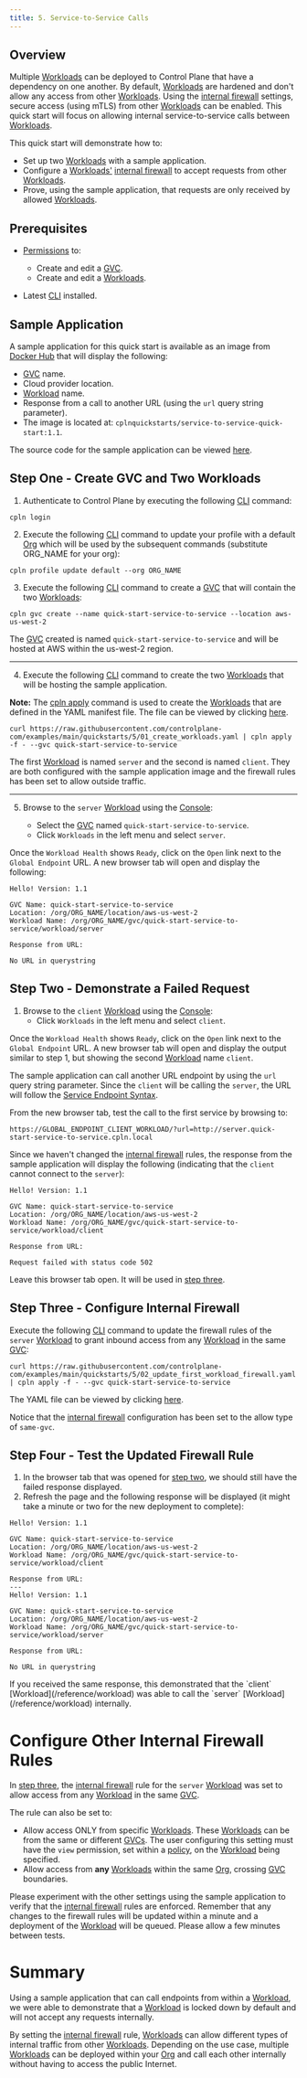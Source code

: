 ```yaml
---
title: 5. Service-to-Service Calls
---
```


## Overview

Multiple [Workloads](/reference/workload) can be deployed to Control Plane that have a dependency on one another. By default, [Workloads](/reference/workload) are hardened and don't allow any access from other [Workloads](/reference/workload). Using the [internal firewall](/reference/workload#internal) settings, secure access (using mTLS) from other [Workloads](/reference/workload) can be enabled. This quick start will focus on allowing internal service-to-service calls between [Workloads](/reference/workload).

This quick start will demonstrate how to:

- Set up two [Workloads](/reference/workload) with a sample application.
- Configure a [Workloads'](/reference/workload) [internal firewall](/reference/workload#internal) to accept requests from other [Workloads](/reference/workload).
- Prove, using the sample application, that requests are only received by allowed [Workloads](/reference/workload).

## Prerequisites

- [Permissions](/reference/policy#permissions) to:

  - Create and edit a [GVC](/reference/gvc).
  - Create and edit a [Workloads](/reference/workload).

- Latest [CLI](/reference/cli#installation) installed.

## Sample Application

A sample application for this quick start is available as an image from [Docker Hub](https://hub.docker.com) that will display the following:

- [GVC](/reference/gvc) name.
- Cloud provider location.
- [Workload](/reference/workload) name.
- Response from a call to another URL (using the `url` query string parameter).
- The image is located at: `cplnquickstarts/service-to-service-quick-start:1.1`.

The source code for the sample application can be viewed [here](https://github.com/controlplane-com/examples/tree/main/quickstarts/5/service-to-service-quick-start).

## Step One - Create GVC and Two Workloads

1. Authenticate to Control Plane by executing the following [CLI](/reference/cli) command:

```
cpln login
```

2. Execute the following [CLI](/reference/cli) command to update your profile with a default [Org](/reference/org) which will be used by the subsequent commands (substitute ORG_NAME for your org):

```
cpln profile update default --org ORG_NAME
```

3. Execute the following [CLI](/reference/cli) command to create a [GVC](/reference/gvc) that will contain the two [Workloads](/reference/workload):

```
cpln gvc create --name quick-start-service-to-service --location aws-us-west-2
```

The [GVC](/reference/gvc) created is named `quick-start-service-to-service` and will be hosted at AWS within the us-west-2 region.

---

4. Execute the following [CLI](/reference/cli) command to create the two [Workloads](/reference/workload) that will be hosting the sample application.

**Note:** The [cpln apply](/guides/cli/cpln-apply) command is used to create the [Workloads](/reference/workload) that are defined in the YAML manifest file. The file can be viewed by clicking [here](https://raw.githubusercontent.com/controlplane-com/examples/main/quickstarts/5/01_create_workloads.yaml).

```
curl https://raw.githubusercontent.com/controlplane-com/examples/main/quickstarts/5/01_create_workloads.yaml | cpln apply -f - --gvc quick-start-service-to-service
```

The first [Workload](/reference/workload) is named `server` and the second is named `client`. They are both configured with the sample application image and the firewall rules has been set to allow outside traffic.

---

5. Browse to the `server` [Workload](/reference/workload) using the [Console](https://console.cpln.io/):

   - Select the [GVC](/reference/gvc) named `quick-start-service-to-service`.
   - Click `Workloads` in the left menu and select `server`.

Once the `Workload Health` shows `Ready`, click on the `Open` link next to the `Global Endpoint` URL. A new browser tab will open and display the following:

```
Hello! Version: 1.1

GVC Name: quick-start-service-to-service
Location: /org/ORG_NAME/location/aws-us-west-2
Workload Name: /org/ORG_NAME/gvc/quick-start-service-to-service/workload/server

Response from URL:

No URL in querystring
```

## Step Two - Demonstrate a Failed Request

1. Browse to the `client` [Workload](/reference/workload) using the [Console](https://console.cpln.io/):
   - Click `Workloads` in the left menu and select `client`.

Once the `Workload Health` shows `Ready`, click on the `Open` link next to the `Global Endpoint` URL. A new browser tab will open and display the output similar to step 1, but showing the second [Workload](/reference/workload) name `client`.

The sample application can call another URL endpoint by using the `url` query string parameter. Since the `client` will be calling the `server`, the URL will follow the [Service Endpoint Syntax](/guides/configure-resources/service-to-service#service-endpoint-syntax).

From the new browser tab, test the call to the first service by browsing to:

```
https://GLOBAL_ENDPOINT_CLIENT_WORKLOAD/?url=http://server.quick-start-service-to-service.cpln.local
```

Since we haven't changed the [internal firewall](/reference/workload#internal) rules, the response from the sample application will display the following (indicating that the `client` cannot connect to the `server`):

```
Hello! Version: 1.1

GVC Name: quick-start-service-to-service
Location: /org/ORG_NAME/location/aws-us-west-2
Workload Name: /org/ORG_NAME/gvc/quick-start-service-to-service/workload/client

Response from URL:

Request failed with status code 502
```

Leave this browser tab open. It will be used in [step three](#step-three-configure-internal-firewall).

## Step Three - Configure Internal Firewall

Execute the following [CLI](/reference/cli) command to update the firewall rules of the `server` [Workload](/reference/workload) to grant inbound access from any [Workload](/reference/workload) in the same [GVC](/reference/gvc):

```
curl https://raw.githubusercontent.com/controlplane-com/examples/main/quickstarts/5/02_update_first_workload_firewall.yaml | cpln apply -f - --gvc quick-start-service-to-service
```

The YAML file can be viewed by clicking [here](https://raw.githubusercontent.com/controlplane-com/examples/main/quickstarts/5/02_update_first_workload_firewall.yaml).

Notice that the [internal firewall](/reference/workload#internal) configuration has been set to the allow type of `same-gvc`.

## Step Four - Test the Updated Firewall Rule

1. In the browser tab that was opened for [step two](#step-two-demonstrate-a-failed-request), we should still have the failed response displayed.
2. Refresh the page and the following response will be displayed (it might take a minute or two for the new deployment to complete):

```
Hello! Version: 1.1

GVC Name: quick-start-service-to-service
Location: /org/ORG_NAME/location/aws-us-west-2
Workload Name: /org/ORG_NAME/gvc/quick-start-service-to-service/workload/client

Response from URL:
---
Hello! Version: 1.1

GVC Name: quick-start-service-to-service
Location: /org/ORG_NAME/location/aws-us-west-2
Workload Name: /org/ORG_NAME/gvc/quick-start-service-to-service/workload/server

Response from URL:

No URL in querystring
```

<Tip>
  If you received the same response, this demonstrated that the `client` [Workload](/reference/workload) was able to call the `server`
  [Workload](/reference/workload) internally.
</Tip>

# Configure Other Internal Firewall Rules

In [step three](#step-three-configure-internal-firewall), the [internal firewall](/reference/workload#internal) rule for the `server` [Workload](/reference/workload) was set to allow access from any [Workload](/reference/workload) in the same [GVC](/reference/gvc).

The rule can also be set to:

- Allow access ONLY from specific [Workloads](/reference/workload). These [Workloads](/reference/workload) can be from the same or different [GVCs](/reference/gvc). The user configuring this setting must have the `view` permission, set within a [policy](/reference/policy#permissions), on the [Workload](/reference/workload) being specified.
- Allow access from **any** [Workloads](/reference/workload) within the same [Org](/reference/org), crossing [GVC](/reference/gvc) boundaries.

Please experiment with the other settings using the sample application to verify that the [internal firewall](/reference/workload#internal) rules are enforced. Remember that any changes to the firewall rules will be updated within a minute and a deployment of the [Workload](/reference/workload) will be queued. Please allow a few minutes between tests.

# Summary

Using a sample application that can call endpoints from within a [Workload](/reference/workload), we were able to demonstrate that a [Workload](/reference/workload) is locked down by default and will not accept any requests internally.

By setting the [internal firewall](/reference/workload#internal) rule, [Workloads](/reference/workload) can allow different types of internal traffic from other [Workloads](/reference/workload). Depending on the use case, multiple [Workloads](/reference/workload) can be deployed within your [Org](/reference/org) and call each other internally without having to access the public Internet.
